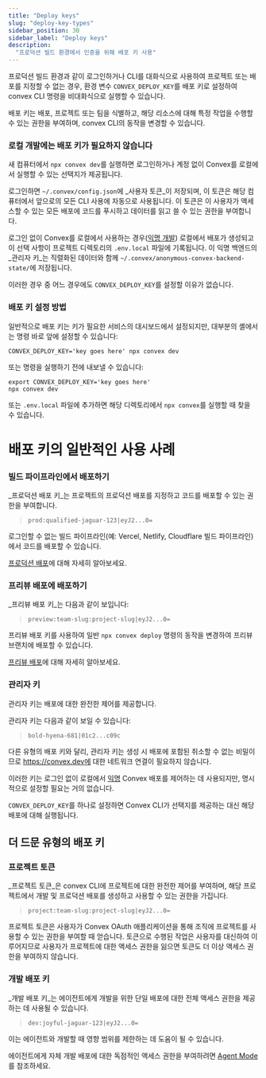 ```yaml
---
title: "Deploy keys"
slug: "deploy-key-types"
sidebar_position: 30
sidebar_label: "Deploy keys"
description:
  "프로덕션 빌드 환경에서 인증을 위해 배포 키 사용"
---
```


프로덕션 빌드 환경과 같이 로그인하거나 CLI를 대화식으로 사용하여 프로젝트 또는 배포를 지정할 수 없는 경우, 환경 변수 `CONVEX_DEPLOY_KEY`를 배포 키로 설정하여 convex CLI 명령을 비대화식으로 실행할 수 있습니다.

배포 키는 배포, 프로젝트 또는 팀을 식별하고, 해당 리소스에 대해 특정 작업을 수행할 수 있는 권한을 부여하며, convex CLI의 동작을 변경할 수 있습니다.

### 로컬 개발에는 배포 키가 필요하지 않습니다

새 컴퓨터에서 `npx convex dev`를 실행하면 로그인하거나 계정 없이 Convex를 로컬에서 실행할 수 있는 선택지가 제공됩니다.

로그인하면 `~/.convex/config.json`에 _사용자 토큰_이 저장되며, 이 토큰은 해당 컴퓨터에서 앞으로의 모든 CLI 사용에 자동으로 사용됩니다. 이 토큰은 이 사용자가 액세스할 수 있는 모든 배포에 코드를 푸시하고 데이터를 읽고 쓸 수 있는 권한을 부여합니다.

로그인 없이 Convex를 로컬에서 사용하는 경우([익명 개발](/docs/cli/local-deployments-for-dev.mdx#anonymous-development)) 로컬에서 배포가 생성되고 이 선택 사항이 프로젝트 디렉토리의 `.env.local` 파일에 기록됩니다. 이 익명 백엔드의 _관리자 키_는 직렬화된 데이터와 함께 `~/.convex/anonymous-convex-backend-state/`에 저장됩니다.

이러한 경우 중 어느 경우에도 `CONVEX_DEPLOY_KEY`를 설정할 이유가 없습니다.

### 배포 키 설정 방법

일반적으로 배포 키는 키가 필요한 서비스의 대시보드에서 설정되지만, 대부분의 셸에서는 명령 바로 앞에 설정할 수 있습니다:

```
CONVEX_DEPLOY_KEY='key goes here' npx convex dev
```

또는 명령을 실행하기 전에 내보낼 수 있습니다:

```
export CONVEX_DEPLOY_KEY='key goes here'
npx convex dev
```

또는 `.env.local` 파일에 추가하면 해당 디렉토리에서 `npx convex`를 실행할 때 찾을 수 있습니다.

# 배포 키의 일반적인 사용 사례

### 빌드 파이프라인에서 배포하기

_프로덕션 배포 키_는 프로젝트의 프로덕션 배포를 지정하고 코드를 배포할 수 있는 권한을 부여합니다.

> `prod:qualified-jaguar-123|eyJ2...0=`

로그인할 수 없는 빌드 파이프라인(예: Vercel, Netlify, Cloudflare 빌드 파이프라인)에서 코드를 배포할 수 있습니다.

[프로덕션 배포](https://docs.convex.dev/production/hosting/)에 대해 자세히 알아보세요.

### 프리뷰 배포에 배포하기

_프리뷰 배포 키_는 다음과 같이 보입니다:

> `preview:team-slug:project-slug|eyJ2...0=`

프리뷰 배포 키를 사용하여 일반 `npx convex deploy` 명령의 동작을 변경하여 프리뷰 브랜치에 배포할 수 있습니다.

[프리뷰 배포](/production/hosting/preview-deployments)에 대해 자세히 알아보세요.

### 관리자 키

관리자 키는 배포에 대한 완전한 제어를 제공합니다.

관리자 키는 다음과 같이 보일 수 있습니다:

> `bold-hyena-681|01c2...c09c`

다른 유형의 배포 키와 달리, 관리자 키는 생성 시 배포에 포함된 취소할 수 없는 비밀이므로 https://convex.dev에 대한 네트워크 연결이 필요하지 않습니다.

이러한 키는 로그인 없이 로컬에서 [익명](/docs/cli/local-deployments-for-dev.mdx#anonymous-development) Convex 배포를 제어하는 데 사용되지만, 명시적으로 설정할 필요는 거의 없습니다.

`CONVEX_DEPLOY_KEY`를 하나로 설정하면 Convex CLI가 선택지를 제공하는 대신 해당 배포에 대해 실행됩니다.

## 더 드문 유형의 배포 키

### 프로젝트 토큰

_프로젝트 토큰_은 convex CLI에 프로젝트에 대한 완전한 제어를 부여하며, 해당 프로젝트에서 개발 및 프로덕션 배포를 생성하고 사용할 수 있는 권한을 가집니다.

> `project:team-slug:project-slug|eyJ2...0=`

프로젝트 토큰은 사용자가 Convex OAuth 애플리케이션을 통해 조직에 프로젝트를 사용할 수 있는 권한을 부여할 때 얻습니다. 토큰으로 수행된 작업은 사용자를 대신하여 이루어지므로 사용자가 프로젝트에 대한 액세스 권한을 잃으면 토큰도 더 이상 액세스 권한을 부여하지 않습니다.

### 개발 배포 키

_개발 배포 키_는 에이전트에게 개발을 위한 단일 배포에 대한 전체 액세스 권한을 제공하는 데 사용될 수 있습니다.

> `dev:joyful-jaguar-123|eyJ2...0=`

이는 에이전트와 개발할 때 영향 범위를 제한하는 데 도움이 될 수 있습니다.

에이전트에게 자체 개발 배포에 대한 독점적인 액세스 권한을 부여하려면 [Agent Mode](/docs/cli/background-agents.mdx)를 참조하세요.
